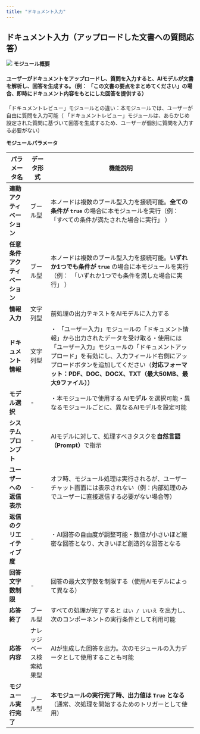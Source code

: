 ```yaml
---
title: "ドキュメント入力"
---
```


## ドキュメント入力（アップロードした文書への質問応答）

<img
  src="/images/26.png"
/>
**モジュール概要**

#### ユーザーがドキュメントをアップロードし、質問を入力すると、AIモデルが文書を解析し、回答を生成する。（例： 「この文書の要点をまとめてください」の場合、即時にドキュメント内容をもとにした回答を提供する）

「ドキュメントレビュー」モジュールとの違い：本モジュールでは、ユーザーが自由に質問を入力可能（ 「ドキュメントレビュー」モジュールは、あらかじめ設定された質問に基づいて回答を生成するため、ユーザーが個別に質問を入力する必要がない）

**モジュールパラメータ**

| パラメータ名            | データ形式        | 機能説明                                                                                                                                                        |
| ----------------- | ------------ | ----------------------------------------------------------------------------------------------------------------------------------------------------------- |
| **連動アクティベーション**   | ブール型         | 本ノードは複数のブール型入力を接続可能。**全ての条件が `true`&#x20;**&#x20;の場合に本モジュールを実行（例：　「すべての条件が満たされた場合に実行」 ）                                                                     |
| **任意条件アクティベーション** | ブール型         | 本ノードは複数のブール型入力を接続可能。**いずれか1つでも条件が `true`&#x20;**&#x306E;場合に本モジュールを実行（例：　「いずれか1つでも条件を満した場合に実行」 ）                                                             |
| **情報入力**          | 文字列型         | 前処理の出力テキストをAIモデルに入力する                                                                                                                                       |
| **ドキュメント情報**      | 文字列型         | ・ 「ユーザー入力」モジュールの「ドキュメント情報」から出力されたデータを受け取る・使用には「ユーザー入力」モジュールの「ドキュメントアップロード」を有効にし、入力フィールド右側にアップロードボタンを追加してください（**対応フォーマット：PDF、DOC、DOCX、TXT（最大50MB、最大9ファイル））** |
| **モデル選択**         | -            | ・本モジュールで使用する AI**モデル** を選択可能・異なるモジュールごとに、異なるAIモデルを設定可能                                                                                                      |
| **システムプロンプト**     | -            | AIモデルに対して、処理すべきタスクを**自然言語（Prompt）**&#x3067;指示                                                                                                               |
| **ユーザーへの返信表示**    | -            | オフ時、モジュール処理は実行されるが、ユーザーチャット画面には表示されない（例：内部処理のみでユーザーに直接返信する必要がない場合等）                                                                                         |
| **返信のクリエイティブ度**   | -            | ・AI回答の自由度が調整可能・数値が小さいほど厳密な回答となり、大きいほど創造的な回答となる                                                                                                              |
| **回答文字数制限**       | -            | 回答の最大文字数を制限する（使用AIモデルによって異なる）                                                                                                                               |
| **応答終了**          | ブール型         | すべての処理が完了すると `はい / いいえ` を出力し、次のコンポーネントの実行条件として利用可能                                                                                                          |
| **応答内容**          | ナレッジベース検索結果型 | AIが生成した回答を出力。次のモジュールの入力データとして使用することも可能                                                                                                                      |
| **モジュール実行完了**     | ブール型         | **本モジュールの実行完了時、出力値は `True` となる**（通常、次処理を開始するためのトリガーとして使用）                                                                                                   |

